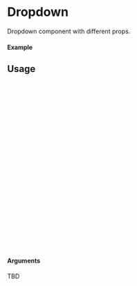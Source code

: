 
<Meta of={Dropdown} title="Dropdown" />

# Dropdown

Dropdown component with different props.

#### Example

<Canvas of={Dropdown.Default} />

## Usage

```ts
import {Dropdown} from "@nick8green/components";

const Example = () => {
  return (
      <Dropdown
        id='demo'
        options={[
            {
                label: "Option 1",
                value: "1",
            },
            {
                label: "Option 2",
                value: "2",
            },
            {
                label: "Option 3",
                value: "3",
            },
        ]}
        onChange={()=> console.log("Clicked")}
      />
  );
};

export default Example;
```

#### Arguments

TBD
